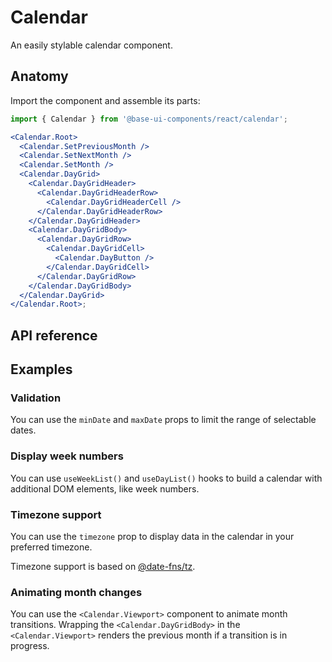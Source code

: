 # Calendar

<Subtitle>An easily stylable calendar component.</Subtitle>
<Meta
  name="description"
  content="A high-quality, unstyled React calendar that is easy to customize."
/>

<Demo path="./demos/hero" />

## Anatomy

Import the component and assemble its parts:

```jsx title="Anatomy"
import { Calendar } from '@base-ui-components/react/calendar';

<Calendar.Root>
  <Calendar.SetPreviousMonth />
  <Calendar.SetNextMonth />
  <Calendar.SetMonth />
  <Calendar.DayGrid>
    <Calendar.DayGridHeader>
      <Calendar.DayGridHeaderRow>
        <Calendar.DayGridHeaderCell />
      </Calendar.DayGridHeaderRow>
    </Calendar.DayGridHeader>
    <Calendar.DayGridBody>
      <Calendar.DayGridRow>
        <Calendar.DayGridCell>
          <Calendar.DayButton />
        </Calendar.DayGridCell>
      </Calendar.DayGridRow>
    </Calendar.DayGridBody>
  </Calendar.DayGrid>
</Calendar.Root>;
```

## API reference

<Reference
  component="Calendar"
  parts="Root, DayGrid, DayGridHeader, DayGridHeaderCell, DayGridBody, DayGridRow, DayGridCell, DayButton, SetMonth, SetPreviousMonth, SetNextMonth"
/>

## Examples

### Validation

You can use the `minDate` and `maxDate` props to limit the range of selectable dates.

<Demo path="./demos/validation" />

### Display week numbers

You can use `useWeekList()` and `useDayList()` hooks to build a calendar with additional DOM elements, like week numbers.

<Demo path="./demos/week-numbers" />

### Timezone support

You can use the `timezone` prop to display data in the calendar in your preferred timezone.

Timezone support is based on [@date-fns/tz](https://github.com/date-fns/tz).

<Demo path="./demos/timezone" />

### Animating month changes

You can use the `<Calendar.Viewport>` component to animate month transitions.
Wrapping the `<Calendar.DayGridBody>` in the `<Calendar.Viewport>` renders the previous month if a transition is in progress.

<Demo path="./demos/animation" />
